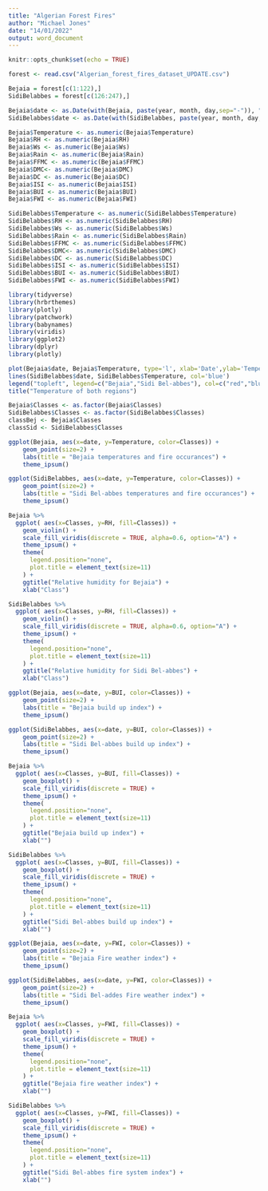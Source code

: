 ```yaml
---
title: "Algerian Forest Fires"
author: "Michael Jones"
date: "14/01/2022"
output: word_document
---
```


```r
knitr::opts_chunk$set(echo = TRUE)
```

```r
forest <- read.csv("Algerian_forest_fires_dataset_UPDATE.csv")
```

```r
Bejaia = forest[c(1:122),]
SidiBelabbes = forest[c(126:247),]
```

```r
Bejaia$date <- as.Date(with(Bejaia, paste(year, month, day,sep="-")), "%Y-%m-%d")
SidiBelabbes$date <- as.Date(with(SidiBelabbes, paste(year, month, day,sep="-")), "%Y-%m-%d")
```


```r
Bejaia$Temperature <- as.numeric(Bejaia$Temperature)
Bejaia$RH <- as.numeric(Bejaia$RH)
Bejaia$Ws <- as.numeric(Bejaia$Ws)
Bejaia$Rain <- as.numeric(Bejaia$Rain)
Bejaia$FFMC <- as.numeric(Bejaia$FFMC)
Bejaia$DMC<- as.numeric(Bejaia$DMC)
Bejaia$DC <- as.numeric(Bejaia$DC)
Bejaia$ISI <- as.numeric(Bejaia$ISI)
Bejaia$BUI <- as.numeric(Bejaia$BUI)
Bejaia$FWI <- as.numeric(Bejaia$FWI)

SidiBelabbes$Temperature <- as.numeric(SidiBelabbes$Temperature)
SidiBelabbes$RH <- as.numeric(SidiBelabbes$RH)
SidiBelabbes$Ws <- as.numeric(SidiBelabbes$Ws)
SidiBelabbes$Rain <- as.numeric(SidiBelabbes$Rain)
SidiBelabbes$FFMC <- as.numeric(SidiBelabbes$FFMC)
SidiBelabbes$DMC<- as.numeric(SidiBelabbes$DMC)
SidiBelabbes$DC <- as.numeric(SidiBelabbes$DC)
SidiBelabbes$ISI <- as.numeric(SidiBelabbes$ISI)
SidiBelabbes$BUI <- as.numeric(SidiBelabbes$BUI)
SidiBelabbes$FWI <- as.numeric(SidiBelabbes$FWI)
```

```r
library(tidyverse)
library(hrbrthemes)
library(plotly)
library(patchwork)
library(babynames)
library(viridis)
library(ggplot2)
library(dplyr)
library(plotly)
```

```r
plot(Bejaia$date, Bejaia$Temperature, type='l', xlab='Date',ylab='Temperature', col='red', ylim=c(20,45))
lines(SidiBelabbes$date, SidiBelabbes$Temperature, col='blue')
legend("topleft", legend=c("Bejaia","Sidi Bel-abbes"), col=c("red","blue"), lwd=3)
title("Temperature of both regions")
```

```r
Bejaia$Classes <- as.factor(Bejaia$Classes)
SidiBelabbes$Classes <- as.factor(SidiBelabbes$Classes)
classBej <- Bejaia$Classes
classSid <- SidiBelabbes$Classes
```


```r
ggplot(Bejaia, aes(x=date, y=Temperature, color=Classes)) + 
    geom_point(size=2) +
    labs(title = "Bejaia temperatures and fire occurances") +
    theme_ipsum()
```

```r
ggplot(SidiBelabbes, aes(x=date, y=Temperature, color=Classes)) + 
    geom_point(size=2) +
    labs(title = "Sidi Bel-abbes temperatures and fire occurances") +
    theme_ipsum()
```

```r
Bejaia %>%
  ggplot( aes(x=Classes, y=RH, fill=Classes)) +
    geom_violin() +
    scale_fill_viridis(discrete = TRUE, alpha=0.6, option="A") +
    theme_ipsum() +
    theme(
      legend.position="none",
      plot.title = element_text(size=11)
    ) +
    ggtitle("Relative humidity for Bejaia") +
    xlab("Class")
```

```r
SidiBelabbes %>%
  ggplot( aes(x=Classes, y=RH, fill=Classes)) +
    geom_violin() +
    scale_fill_viridis(discrete = TRUE, alpha=0.6, option="A") +
    theme_ipsum() +
    theme(
      legend.position="none",
      plot.title = element_text(size=11)
    ) +
    ggtitle("Relative humidity for Sidi Bel-abbes") +
    xlab("Class")
```

```r
ggplot(Bejaia, aes(x=date, y=BUI, color=Classes)) + 
    geom_point(size=2) +
    labs(title = "Bejaia build up index") +
    theme_ipsum()
```


```r
ggplot(SidiBelabbes, aes(x=date, y=BUI, color=Classes)) + 
    geom_point(size=2) +
    labs(title = "Sidi Bel-abbes build up index") +
    theme_ipsum()
```

```r
Bejaia %>%
  ggplot( aes(x=Classes, y=BUI, fill=Classes)) +
    geom_boxplot() +
    scale_fill_viridis(discrete = TRUE) +
    theme_ipsum() +
    theme(
      legend.position="none",
      plot.title = element_text(size=11)
    ) +
    ggtitle("Bejaia build up index") +
    xlab("")
```

```r
SidiBelabbes %>%
  ggplot( aes(x=Classes, y=BUI, fill=Classes)) +
    geom_boxplot() +
    scale_fill_viridis(discrete = TRUE) +
    theme_ipsum() +
    theme(
      legend.position="none",
      plot.title = element_text(size=11)
    ) +
    ggtitle("Sidi Bel-abbes build up index") +
    xlab("")
```

```r
ggplot(Bejaia, aes(x=date, y=FWI, color=Classes)) + 
    geom_point(size=2) +
    labs(title = "Bejaia Fire weather index") +
    theme_ipsum()
```

```r
ggplot(SidiBelabbes, aes(x=date, y=FWI, color=Classes)) + 
    geom_point(size=2) +
    labs(title = "Sidi Bel-addes Fire weather index") +
    theme_ipsum()
```

```r
Bejaia %>%
  ggplot( aes(x=Classes, y=FWI, fill=Classes)) +
    geom_boxplot() +
    scale_fill_viridis(discrete = TRUE) +
    theme_ipsum() +
    theme(
      legend.position="none",
      plot.title = element_text(size=11)
    ) +
    ggtitle("Bejaia fire weather index") +
    xlab("")
```

```r
SidiBelabbes %>%
  ggplot( aes(x=Classes, y=FWI, fill=Classes)) +
    geom_boxplot() +
    scale_fill_viridis(discrete = TRUE) +
    theme_ipsum() +
    theme(
      legend.position="none",
      plot.title = element_text(size=11)
    ) +
    ggtitle("Sidi Bel-abbes fire system index") +
    xlab("")
```
